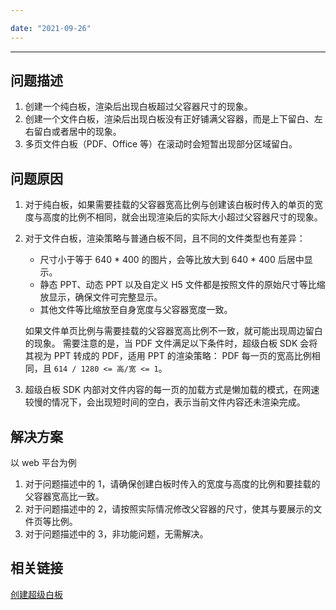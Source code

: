 ```yaml
---

date: "2021-09-26"
---
```


<Title>如何处理白板显示不完整或留白的问题？</Title>


---

## 问题描述

1. 创建一个纯白板，渲染后出现白板超过父容器尺寸的现象。
2. 创建一个文件白板，渲染后出现白板没有正好铺满父容器，而是上下留白、左右留白或者居中的现象。
3. 多页文件白板（PDF、Office 等）在滚动时会短暂出现部分区域留白。

## 问题原因

1. 对于纯白板，如果需要挂载的父容器宽高比例与创建该白板时传入的单页的宽度与高度的比例不相同，就会出现渲染后的实际大小超过父容器尺寸的现象。

2. 对于文件白板，渲染策略与普通白板不同，且不同的文件类型也有差异：
    - 尺寸小于等于 640 * 400 的图片，会等比放大到 640 * 400 后居中显示。
    - 静态 PPT、动态 PPT 以及自定义 H5 文件都是按照文件的原始尺寸等比缩放显示，确保文件可完整显示。
    - 其他文件等比缩放至自身宽度与父容器宽度一致。
    
    如果文件单页比例与需要挂载的父容器宽高比例不一致，就可能出现周边留白的现象。 需要注意的是，当 PDF 文件满足以下条件时，超级白板 SDK 会将其视为 PPT 转成的 PDF，适用 PPT 的渲染策略： PDF 每一页的宽高比例相同，且 `614 / 1280 <= 高/宽 <= 1`。

3. 超级白板 SDK 内部对文件内容的每一页的加载方式是懒加载的模式，在网速较慢的情况下，会出现短时间的空白，表示当前文件内容还未渲染完成。

## 解决方案

以 web 平台为例

1. 对于问题描述中的 1，请确保创建白板时传入的宽度与高度的比例和要挂载的父容器宽高比一致。
2. 对于问题描述中的 2，请按照实际情况修改父容器的尺寸，使其与要展示的文件页等比例。
3. 对于问题描述中的 3，非功能问题，无需解决。

## 相关链接

[创建超级白板](https://doc-zh.zego.im/article/11321)